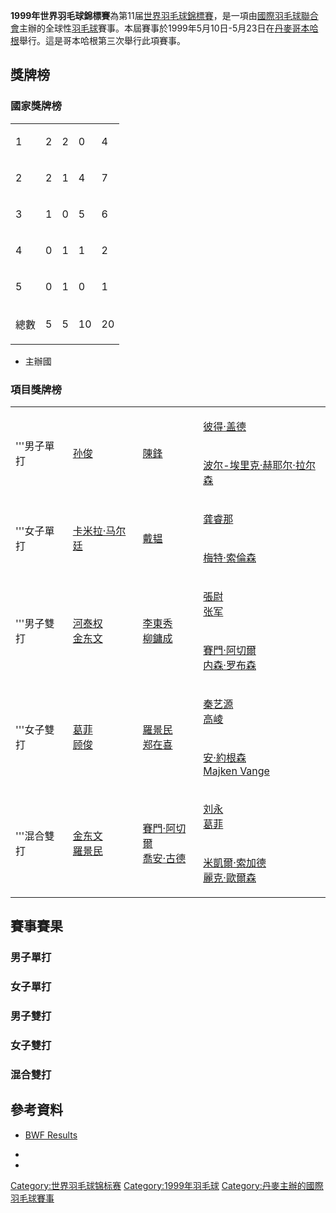 {{noteTA|G1=Badminton}}
{{infobox badminton event
|name           = 1999年世界羽毛球錦標賽
|image          = 
|size           = 
|caption        =
|dates          = 1999年5月10日－5月23日
|number_edition = 第11屆
|level          = 1
|prize_money    = 
|location       = {{DEN}}[[哥本哈根|哥本哈根]]
|venue          = 
|previous       = 1997年世界羽毛球錦標賽
|next           = 2001年世界羽毛球錦標賽
}}
'''1999年世界羽毛球錦標賽'''為第11届[[世界羽毛球錦標賽|世界羽毛球錦標賽]]，是一項由[[國際羽毛球聯合會|國際羽毛球聯合會]]主辦的全球性[[羽毛球|羽毛球]]賽事。本屆賽事於1999年5月10日-5月23日在[[丹麥|丹麥]][[哥本哈根|哥本哈根]]舉行。這是哥本哈根第三次舉行此項賽事。

== 獎牌榜 ==
=== 國家獎牌榜 ===
{| {{RankedMedalTable}}
|-
|1 || style=text-align:left| {{bat|KOR|1997}}||2||2||0||4
|-
|2 || style=text-align:left| {{bat|CHN}}||2||1||4||7
|- bgcolor=ccccff
|3 || style=text-align:left| {{bat|DEN}}||1||0||5||6
|-
|4 || style=text-align:left| {{bat|ENG}}||0||1||1||2
|-
|5 || style=text-align:left| {{bat|TPE}}||0||1||0||1
|- class="sortbottom"
!colspan=2|總數|| 5 || 5 || 10 || 20
|}
*{{colorbox|#ccccff| }} 主辦國

=== 項目獎牌榜 ===
{| {{MedalistTable|type=項目}}
|-
|rowspan=2|'''男子單打
|rowspan=2|{{flagicon|CHN}} [[孙俊|孙俊]]
|rowspan=2|{{flagicon|TPE}} [[陳鋒|陳鋒]]
|{{flagicon|DEN}} [[彼得·盖德|彼得·盖德]]
|-
|{{flagicon|DEN}} [[波尔-埃里克·赫耶尔·拉尔森|波尔-埃里克·赫耶尔·拉尔森]]
|-
|rowspan=2|'''女子單打
|rowspan=2|{{flagicon|DEN}} [[卡米拉·马尔廷|卡米拉·马尔廷]]
|rowspan=2|{{flagicon|CHN}} [[戴韫|戴韫]]
|{{flagicon|CHN}} [[龚睿那|龚睿那]]
|-
|{{flagicon|DEN}} [[梅特·索倫森|梅特·索倫森]]
|-
|rowspan=2|'''男子雙打
|rowspan=2|{{flagicon|KOR|1997}} [[河泰权|河泰权]]<br/>{{flagicon|KOR|1997}} [[金东文|金东文]]
|rowspan=2|{{flagicon|KOR|1997}} [[李東秀|李東秀]]<br/>{{flagicon|KOR|1997}} [[柳鏞成|柳鏞成]]
|{{flagicon|CHN}} [[張尉_(羽毛球運動員)|張尉]]<br/>{{flagicon|CHN}} [[张军_(羽毛球运动员)|张军]]
|-
|{{flagicon|ENG}} [[賽門·阿切爾|賽門·阿切爾]]<br>{{flagicon|ENG}} [[内森·罗布森|内森·罗布森]]
|-
|rowspan=2|'''女子雙打
|rowspan=2|{{flagicon|CHN}} [[葛菲|葛菲]]<br/>{{flagicon|CHN}} [[顾俊|顾俊]]
|rowspan=2|{{flagicon|KOR|1997}} [[羅景民|羅景民]]<br/>{{flagicon|KOR|1997}} [[郑在喜|郑在喜]]
|{{flagicon|CHN}} [[秦艺源|秦艺源]]<br/>{{flagicon|CHN}} [[高崚|高崚]]
|-
|{{flagicon|DEN}} [[安·約根森|安·約根森]]<br/>{{flagicon|DEN}} [[Majken_Vange|Majken Vange]]
|-
|rowspan=2|'''混合雙打
|rowspan=2|{{flagicon|KOR|1997}} [[金东文|金东文]]<br/>{{flagicon|KOR|1997}} [[羅景民|羅景民]]
|rowspan=2|{{flagicon|ENG}} [[賽門·阿切爾|賽門·阿切爾]]<br>{{flagicon|ENG}} [[喬安·古德|喬安·古德]]
|{{flagicon|CHN}} [[刘永_(羽毛球运动员)|刘永]]<br/>{{flagicon|CHN}} [[葛菲|葛菲]]
|-
|{{flagicon|DEN}} [[米凱爾·索加德|米凱爾·索加德]]<br/>{{flagicon|DEN}} [[麗克·歐爾森|麗克·歐爾森]]
|}

== 賽事賽果 ==
=== 男子單打 ===
{{8TeamBracket-Tennis3
|team-width=200

| RD1-seed1=
| RD1-team1='''{{flagicon|CHN}} [[孙俊|孙俊]]
| RD1-score1-1='''15'''
| RD1-score1-2='''15'''
| RD1-score1-3=
| RD1-seed2=
| RD1-team2={{flagicon|DEN}} [[托马斯·施蒂尔-劳里森|托马斯·施蒂尔-劳里森]]
| RD1-score2-1=5
| RD1-score2-2=13
| RD1-score2-3=

| RD1-seed3=
| RD1-team3='''{{flagicon|DEN}} [[波尔-埃里克·赫耶尔·拉尔森|波尔-埃里克·赫耶尔·拉尔森]]
| RD1-score3-1=8
| RD1-score3-2='''15'''
| RD1-score3-3='''15'''
| RD1-seed4=
| RD1-team4={{flagicon|INA}} [[叶诚万|叶诚万]]
| RD1-score4-1='''15'''
| RD1-score4-2=4
| RD1-score4-3=4

| RD1-seed5=
| RD1-team5={{flagicon|DEN}} [[彼得·拉斯姆森|彼得·拉斯姆森]]
| RD1-score5-1=4
| RD1-score5-2=13
| RD1-score5-3=
| RD1-seed6=
| RD1-team6='''{{flagicon|DEN}} [[彼得·盖德|彼得·盖德]]
| RD1-score6-1='''15'''
| RD1-score6-2='''15'''
| RD1-score6-3=

| RD1-seed7=
| RD1-team7={{flagicon|DEN}} [[肯尼斯·喬納森|肯尼斯·喬納森]]
| RD1-score7-1=13
| RD1-score7-2='''15'''
| RD1-score7-3=10
| RD1-seed8=
| RD1-team8='''{{flagicon|TPE}} [[陳鋒|陳鋒]]
| RD1-score8-1='''15'''
| RD1-score8-2=12
| RD1-score8-3='''15'''

| RD2-seed1=
| RD2-team1='''{{flagicon|CHN}} [[孙俊|孙俊]]
| RD2-score1-1='''15'''
| RD2-score1-2='''15'''
| RD2-score1-3=
| RD2-seed2=
| RD2-team2={{flagicon|DEN}} [[波尔-埃里克·赫耶尔·拉尔森|波尔-埃里克·赫耶尔·拉尔森]] 
| RD2-score2-1=4
| RD2-score2-2=6
| RD2-score2-3=

| RD2-seed3=
| RD2-team3={{flagicon|DEN}} [[彼得·盖德|彼得·盖德]]
| RD2-score3-1=11
| RD2-score3-2='''15'''
| RD2-score3-3=14
| RD2-seed4=
| RD2-team4='''{{flagicon|TPE}} [[陳鋒|陳鋒]]
| RD2-score4-1='''15'''
| RD2-score4-2=1
| RD2-score4-3='''15'''

| RD3-seed1=
| RD3-team1='''{{flagicon|CHN}} [[孙俊|孙俊]]
| RD3-score1-1='''15'''
| RD3-score1-2='''15'''
| RD3-score1-3=
| RD3-seed2=
| RD3-team2={{flagicon|TPE}} [[陳鋒|陳鋒]]
| RD3-score2-1=6
| RD3-score2-2=13
| RD3-score2-3=
}}

=== 女子單打 ===
{{8TeamBracket-Tennis3
|team-width=200

| RD1-seed1=
| RD1-team1='''{{flagicon|DEN}} [[卡米拉·马尔廷|卡米拉·马尔廷]]
| RD1-score1-1='''11'''
| RD1-score1-2='''11'''
| RD1-score1-3=
| RD1-seed2=
| RD1-team2={{flagicon|CHN}} [[张宁_(羽毛球运动员)|张宁]]
| RD1-score2-1=9
| RD1-score2-2=7
| RD1-score2-3=

| RD1-seed3=
| RD1-team3='''{{flagicon|CHN}} [[龚睿那|龚睿那]]
| RD1-score3-1='''11'''
| RD1-score3-2='''11'''
| RD1-score3-3=
| RD1-seed4=
| RD1-team4={{flagicon|INA}} [[古爱金|古爱金]]
| RD1-score4-1=3
| RD1-score4-2=2
| RD1-score4-3=

| RD1-seed5=
| RD1-team5={{flagicon|WAL}} [[凯莉·摩根|凯莉·摩根]]
| RD1-score5-1='''11'''
| RD1-score5-2=10
| RD1-score5-3=8
| RD1-seed6=
| RD1-team6='''{{flagicon|DEN}} [[梅特·索倫森|梅特·索倫森]]
| RD1-score6-1=9
| RD1-score6-2='''13'''
| RD1-score6-3='''11'''

| RD1-seed7=
| RD1-team7={{flagicon|KOR|1997}} [[李敬元|李敬元]]
| RD1-score7-1='''11'''
| RD1-score7-2=5
| RD1-score7-3=2
| RD1-seed8=
| RD1-team8='''{{flagicon|CHN}} [[戴韫|戴韫]]
| RD1-score8-1=6
| RD1-score8-2='''11'''
| RD1-score8-3='''11'''

| RD2-seed1=
| RD2-team1='''{{flagicon|DEN}} [[卡米拉·马尔廷|卡米拉·马尔廷]]
| RD2-score1-1=6
| RD2-score1-2='''11'''
| RD2-score1-3='''11'''
| RD2-seed2=
| RD2-team2={{flagicon|CHN}} [[龚睿那|龚睿那]] 
| RD2-score2-1='''11'''
| RD2-score2-2=9
| RD2-score2-3=3

| RD2-seed3=
| RD2-team3={{flagicon|DEN}} [[梅特·索倫森|梅特·索倫森]]
| RD2-score3-1=8
| RD2-score3-2=12
| RD2-score3-3=
| RD2-seed4=
| RD2-team4='''{{flagicon|CHN}} [[戴韫|戴韫]]
| RD2-score4-1='''11'''
| RD2-score4-2='''13'''
| RD2-score4-3=

| RD3-seed1=
| RD3-team1='''{{flagicon|DEN}} [[卡米拉·马尔廷|卡米拉·马尔廷]]
| RD3-score1-1='''11'''
| RD3-score1-2=6
| RD3-score1-3='''11'''
| RD3-seed2=
| RD3-team2={{flagicon|CHN}} [[戴韫|戴韫]]
| RD3-score2-1=6
| RD3-score2-2='''11'''
| RD3-score2-3=10
}}

=== 男子雙打 ===
{{8TeamBracket-Tennis3
|team-width=200

| RD1-seed1=
| RD1-team1='''{{flagicon|KOR|1997}} [[河泰权|河泰权]]<br/>  {{flagicon|KOR|1997}} [[金东文|金东文]]
| RD1-score1-1=12
| RD1-score1-2='''15'''
| RD1-score1-3='''15'''
| RD1-seed2=
| RD1-team2={{flagicon|INA}} [[吴俊明|吴俊明]]<br/> {{flagicon|INA}} [[陈甲亮|陈甲亮]]
| RD1-score2-1='''15'''
| RD1-score2-2=7
| RD1-score2-3=10

| RD1-seed3=
| RD1-team3='''{{flagicon|CHN}} [[張尉_(羽毛球運動員)|張尉]]<br/>  {{flagicon|CHN}} [[张军_(羽毛球运动员)|张军]]
| RD1-score3-1='''15'''
| RD1-score3-2=3
| RD1-score3-3='''15'''
| RD1-seed4=
| RD1-team4={{flagicon|INA}} [[徐永贤|徐永贤]]<br/>  {{flagicon|INA}} [[林培雷|林培雷]]
| RD1-score4-1=11
| RD1-score4-2='''15'''
| RD1-score4-3=13

| RD1-seed5=
| RD1-team5='''{{flagicon|KOR|1997}} [[李東秀|李東秀]]<br/>  {{flagicon|KOR|1997}} [[柳鏞成|柳鏞成]]
| RD1-score5-1=11
| RD1-score5-2='''15'''
| RD1-score5-3='''15'''
| RD1-seed6=
| RD1-team6={{flagicon|INA}} [[里奇·蘇巴吉亞|里奇·蘇巴吉亞]]<br/>  {{flagicon|INA}} [[雷克西·邁納基|雷克西·邁納基]]
| RD1-score6-1='''15'''
| RD1-score6-2=11
| RD1-score6-3=9

| RD1-seed7=
| RD1-team7='''{{flagicon|ENG}} [[賽門·阿切爾|賽門·阿切爾]]<br/>  {{flagicon|ENG}} [[内森·罗布森|内森·罗布森]]
| RD1-score7-1='''15'''
| RD1-score7-2='''15'''
| RD1-score7-3=
| RD1-seed8=
| RD1-team8={{flagicon|CHN}} [[陈其遒|陈其遒]]<br/>  {{flagicon|CHN}} [[余锦豪|余锦豪]]
| RD1-score8-1=7
| RD1-score8-2=13
| RD1-score8-3=

| RD2-seed1=
| RD2-team1='''{{flagicon|KOR|1997}} [[河泰权|河泰权]]<br/>  {{flagicon|KOR|1997}} [[金东文|金东文]]
| RD2-score1-1='''15'''
| RD2-score1-2='''17'''
| RD2-score1-3=
| RD2-seed2=
| RD2-team2={{flagicon|CHN}} [[張尉_(羽毛球運動員)|張尉]]<br/>  {{flagicon|CHN}} [[张军_(羽毛球运动员)|张军]]
| RD2-score2-1=6
| RD2-score2-2=15
| RD2-score2-3=

| RD2-seed3=
| RD2-team3='''{{flagicon|KOR|1997}} [[李東秀|李東秀]]<br/>  {{flagicon|KOR|1997}} [[柳鏞成|柳鏞成]]
| RD2-score3-1='''15'''
| RD2-score3-2='''15'''
| RD2-score3-3=
| RD2-seed4=
| RD2-team4={{flagicon|ENG}} [[賽門·阿切爾|賽門·阿切爾]]<br/>  {{flagicon|ENG}} [[内森·罗布森|内森·罗布森]]
| RD2-score4-1=11
| RD2-score4-2=8
| RD2-score4-3=

| RD3-seed1=
| RD3-team1='''{{flagicon|KOR|1997}} [[河泰权|河泰权]]<br/>  {{flagicon|KOR|1997}} [[金东文|金东文]]
| RD3-score1-1='''15'''
| RD3-score1-2='''15'''
| RD3-score1-3=
| RD3-seed2=
| RD3-team2={{flagicon|KOR|1997}} [[李東秀|李東秀]]<br/>  {{flagicon|KOR|1997}} [[柳鏞成|柳鏞成]]
| RD3-score2-1=5
| RD3-score2-2=5
| RD3-score2-3=
}}

=== 女子雙打 ===
{{8TeamBracket-Tennis3
|team-width=200

| RD1-seed1=
| RD1-team1='''{{flagicon|KOR|1997}} [[郑在喜|郑在喜]] <br /> {{flagicon|KOR|1997}} [[羅景民|羅景民]]'''
| RD1-score1-1=5
| RD1-score1-2='''15
| RD1-score1-3='''15
| RD1-seed2=
| RD1-team2={{flagicon|CHN}} [[黄楠雁|黄楠雁]] <br /> {{flagicon|CHN}} [[楊維|楊維]]
| RD1-score2-1='''15
| RD1-score2-2=12
| RD1-score2-3=13

| RD1-seed3=
| RD1-team3='''{{flagicon|DEN}} [[安·約根森|安·約根森]] <br /> {{flagicon|DEN}} [[Majken_Vange|Majken Vange]]
| RD1-score3-1=15
| RD1-score3-2='''15
| RD1-score3-3='''15
| RD1-seed4=
| RD1-team4={{flagicon|ENG}} [[喬安·古德|喬安·古德]] <br /> {{flagicon|ENG}} [[唐娜·凯洛格|唐娜·凯洛格]]
| RD1-score4-1='''17
| RD1-score4-2=10
| RD1-score4-3=3

| RD1-seed5=
| RD1-team5={{flagicon|DEN}} [[麗克·歐爾森|麗克·歐爾森]] <br /> {{flagicon|DEN}} [[梅特·索倫森|梅特·索倫森]]
| RD1-score5-1=8
| RD1-score5-2=9
| RD1-score5-3=
| RD1-seed6=
| RD1-team6='''{{flagicon|CHN}} [[高崚|高崚]] <br /> {{flagicon|CHN}} [[秦艺源|秦艺源]]
| RD1-score6-1='''15
| RD1-score6-2='''15
| RD1-score6-3=

| RD1-seed7=
| RD1-team7={{flagicon|NED}} [[洛蒂·乔纳森斯|洛蒂·乔纳森斯]] <br /> {{flagicon|NED}} [[Nicole_Van_Hooren|Nicole Van Hooren]]
| RD1-score7-1=8
| RD1-score7-2=4
| RD1-score7-3=
| RD1-seed8=
| RD1-team8='''{{flagicon|CHN}} [[葛菲|葛菲]] <br /> {{flagicon|CHN}} [[顾俊|顾俊]]'''
| RD1-score8-1='''15
| RD1-score8-2='''15
| RD1-score8-3=

| RD2-team1='''{{flagicon|KOR|1997}} [[郑在喜|郑在喜]] <br /> {{flagicon|KOR|1997}} [[羅景民|羅景民]]'''
| RD2-seed1=
| RD2-score1-1='''15'''
| RD2-score1-2=7
| RD2-score1-3='''15'''
| RD2-team2={{flagicon|DEN}} [[安·約根森|安·約根森]] <br /> {{flagicon|DEN}} [[Majken_Vange|Majken Vange]]
| RD2-seed2=
| RD2-score2-1=10
| RD2-score2-2='''15'''
| RD2-score2-3=10

| RD2-team3={{flagicon|CHN}} [[高崚|高崚]] <br /> {{flagicon|CHN}} [[秦艺源|秦艺源]]
| RD2-seed3=
| RD2-score3-1=6
| RD2-score3-2=7
| RD2-score3-3=
| RD2-team4='''{{flagicon|CHN}} [[葛菲|葛菲]] <br /> {{flagicon|CHN}} [[顾俊|顾俊]]'''
| RD2-seed4=
| RD2-score4-1='''15'''
| RD2-score4-2='''15'''
| RD2-score4-3=

| RD3-team1={{flagicon|KOR|1997}} [[郑在喜|郑在喜]] <br /> {{flagicon|KOR|1997}} [[羅景民|羅景民]]
| RD3-seed1=
| RD3-score1-1=4
| RD3-score1-2=5
| RD3-score1-3=
| RD3-team2='''{{flagicon|CHN}} [[葛菲|葛菲]] <br /> {{flagicon|CHN}} [[顾俊|顾俊]]'''
| RD3-seed2=
| RD3-score2-1='''15'''
| RD3-score2-2='''15'''
| RD3-score2-3=
}}

=== 混合雙打 ===
{{8TeamBracket-Tennis3
|team-width=200
| RD1-seed1=
| RD1-team1='''{{flagicon|KOR|1997}} [[金东文|金东文]]<br/>  {{flagicon|KOR|1997}} [[羅景民|羅景民]]
| RD1-score1-1='''15'''
| RD1-score1-2='''15'''
| RD1-score1-3=
| RD1-seed2=
| RD1-team2={{flagicon|DEN}} [[容·霍斯特-克里斯滕森|容·霍斯特-克里斯滕森]]<br/>  {{flagicon|DEN}} [[安·約根森|安·約根森]]
| RD1-score2-1=1
| RD1-score2-2=10
| RD1-score2-3=

| RD1-seed3=
| RD1-team3='''{{flagicon|CHN}} [[刘永_(羽毛球运动员)|刘永]]<br/>  {{flagicon|CHN}} [[葛菲|葛菲]]
| RD1-score3-1='''15'''
| RD1-score3-2='''15'''
| RD1-score3-3=
| RD1-seed4=
| RD1-team4={{flagicon|DEN}} [[延斯·埃里克森|延斯·埃里克森]]<br/>  {{flagicon|DEN}} [[梅特·施約達格|梅特·施約達格]]
| RD1-score4-1=13
| RD1-score4-2=5
| RD1-score4-3=

| RD1-seed5=
| RD1-team5='''{{flagicon|ENG}} [[賽門·阿切爾|賽門·阿切爾]]<br/>  {{flagicon|ENG}} [[喬安·古德|喬安·古德]]
| RD1-score5-1='''15'''
| RD1-score5-2='''15'''
| RD1-score5-3=
| RD1-seed6=
| RD1-team6={{flagicon|INA}} [[邦邦·苏普里昂托|邦邦·苏普里昂托]]<br/>  {{flagicon|INA}} [[潔琳·瑞西安納|潔琳·瑞西安納]]
| RD1-score6-1=7
| RD1-score6-2=9
| RD1-score6-3=

| RD1-seed7=
| RD1-team7='''{{flagicon|DEN}} [[米凱爾·索加德|米凱爾·索加德]]<br/>  {{flagicon|DEN}} [[麗克·歐爾森|麗克·歐爾森]]
| RD1-score7-1='''15'''
| RD1-score7-2=7
| RD1-score7-3='''15'''
| RD1-seed8=
| RD1-team8={{flagicon|KOR|1997}} [[河泰权|河泰权]]<br/>  {{flagicon|KOR|1997}} [[郑在喜|郑在喜]]
| RD1-score8-1=9
| RD1-score8-2='''15'''
| RD1-score8-3=7

| RD2-seed1=
| RD2-team1='''{{flagicon|KOR|1997}} [[金东文|金东文]]<br/>  {{flagicon|KOR|1997}} [[羅景民|羅景民]]
| RD2-score1-1='''15'''
| RD2-score1-2=7
| RD2-score1-3='''15'''
| RD2-seed2=
| RD2-team2={{flagicon|CHN}} [[刘永_(羽毛球运动员)|刘永]]<br/>  {{flagicon|CHN}} [[葛菲|葛菲]]
| RD2-score2-1=7
| RD2-score2-2='''15'''
| RD2-score2-3=8

| RD2-seed3=
| RD2-team3='''{{flagicon|ENG}} [[賽門·阿切爾|賽門·阿切爾]]<br/>  {{flagicon|ENG}} [[喬安·古德|喬安·古德]]
| RD2-score3-1='''15'''
| RD2-score3-2='''15'''
| RD2-score3-3=
| RD2-seed4=
| RD2-team4={{flagicon|DEN}} [[米凱爾·索加德|米凱爾·索加德]]<br/>  {{flagicon|DEN}} [[麗克·歐爾森|麗克·歐爾森]]
| RD2-score4-1=5
| RD2-score4-2=9
| RD2-score4-3=

| RD3-seed1=
| RD3-team1='''{{flagicon|KOR|1997}} [[金东文|金东文]]<br/>  {{flagicon|KOR|1997}} [[羅景民|羅景民]]
| RD3-score1-1='''15'''
| RD3-score1-2='''15'''
| RD3-score1-3=
| RD3-seed2=
| RD3-team2={{flagicon|ENG}} [[賽門·阿切爾|賽門·阿切爾]]<br/>  {{flagicon|ENG}} [[喬安·古德|喬安·古德]]
| RD3-score2-1=10
| RD3-score2-2=13
| RD3-score2-3=
}}

== 參考資料 ==
* {{en}}[https://web.archive.org/web/20071022125954/http://internationalbadminton.org/changes/resultscopen99.asp BWF Results]
* {{zh-cn}}{{cite news|title=世界羽毛球锦标赛收拍 孙俊首尝世界冠军滋味 葛菲顾俊再演天下无敌|url=http://www.66163.com/Fujian_w/news/fjrb/990524/7-1.html|archiveurl=https://web.archive.org/web/20050529215431/http://www.66163.com/Fujian_w/news/fjrb/990524/7-1.html|newspaper=福建之窗|agency=新華社|date=1999-05-24|archivedate=2005-05-29|deadurl=yes|accessdate=2011-10-29}}
* {{zh-cn}}{{cite news|title=第十一届世锦赛回顾：印尼渐衰落 未得一枚金牌|url=http://sports.sohu.com/20070811/n251535158.shtml|archiveurl=https://web.archive.org/web/20110718061942/http://sports.sohu.com/20070811/n251535158.shtml|newspaper=搜狐體育|date=2007-08-11|archivedate=2011-07-18|deadurl=no|accessdate=2017-08-13}}

{{世界羽毛球锦标赛}}

[[Category:世界羽毛球锦标赛|Category:世界羽毛球锦标赛]]
[[Category:1999年羽毛球|Category:1999年羽毛球]]
[[Category:丹麥主辦的國際羽毛球賽事|Category:丹麥主辦的國際羽毛球賽事]]